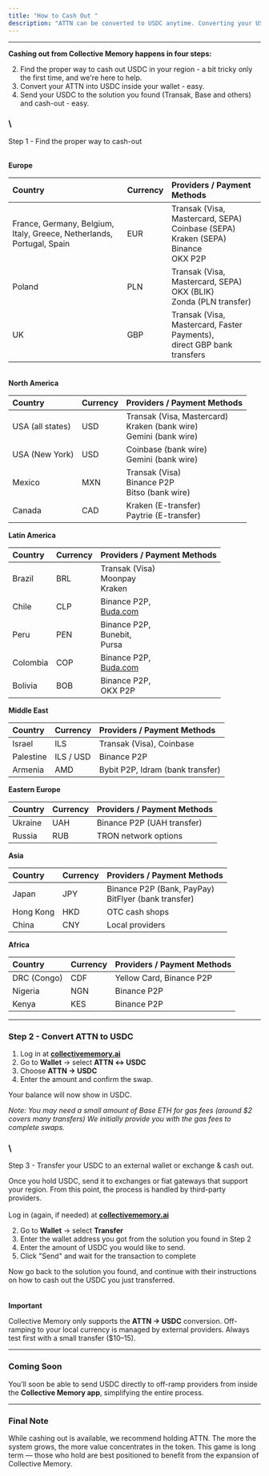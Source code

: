 ```yaml
---
title: "How to Cash Out "
description: "ATTN can be converted to USDC anytime. Converting your USDC to cash in your bank or credit/debit card involves 3rd party providers. In this article we’ll cover all you need to know about the whole process end to end.  Please note: if you have zero crypto experience (“normie”) this might seem complex, but once you’ll do it for the first time - it becomes quick and easy. The main challenge is to pick a solution that suits your region, but that’s a thing with any crypto."
---
```


---

**Cashing out from Collective Memory happens in four steps:**

2. Find the proper way to cash out USDC in your region - a bit tricky only the first time, and we're here to help.
1. Convert your ATTN into USDC inside your wallet - easy.
3. Send your USDC to the solution you found (Transak, Base and others) and cash-out - easy.

### \
Step 1 - Find the proper way to cash-out

\
**Europe**

| **Country**                                                           | **Currency** | **Providers / Payment Methods**                                                                 |
| :-------------------------------------------------------------------- | :----------- | :---------------------------------------------------------------------------------------------- |
| France, Germany, Belgium, Italy, Greece, Netherlands, Portugal, Spain | EUR          | Transak (Visa, Mastercard, SEPA) Coinbase (SEPA) <br />Kraken (SEPA) <br />Binance<br />OKX P2P |
| Poland                                                                | PLN          | Transak (Visa, Mastercard, SEPA) <br />OKX (BLIK) <br />Zonda (PLN transfer)                    |
| UK                                                                    | GBP          | Transak (Visa, Mastercard, Faster Payments), <br />direct GBP bank transfers                    |

\
**North America**

| **Country**      | **Currency** | **Providers / Payment Methods**                                              |
| :--------------- | :----------- | :--------------------------------------------------------------------------- |
| USA (all states) | USD          | Transak (Visa, Mastercard) <br />Kraken (bank wire) <br />Gemini (bank wire) |
| USA (New York)   | USD          | Coinbase (bank wire) <br />Gemini (bank wire)                                |
| Mexico           | MXN          | Transak (Visa) <br />Binance P2P <br />Bitso (bank wire)                     |
| Canada           | CAD          | Kraken (E-transfer) <br />Paytrie (E-transfer)                               |

**Latin America**

| **Country** | **Currency** | **Providers / Payment Methods**                |
| :---------- | :----------- | :--------------------------------------------- |
| Brazil      | BRL          | Transak (Visa) <br />Moonpay <br />Kraken      |
| Chile       | CLP          | Binance P2P, <br />[Buda.com](http://Buda.com) |
| Peru        | PEN          | Binance P2P, <br />Bunebit, <br />Pursa        |
| Colombia    | COP          | Binance P2P, <br />[Buda.com](http://Buda.com) |
| Bolivia     | BOB          | Binance P2P, <br />OKX P2P                     |

**Middle East**

| **Country** | **Currency** | **Providers / Payment Methods**  |
| :---------- | :----------- | :------------------------------- |
| Israel      | ILS          | Transak (Visa), Coinbase         |
| Palestine   | ILS / USD    | Binance P2P                      |
| Armenia     | AMD          | Bybit P2P, Idram (bank transfer) |

**Eastern Europe**

| **Country** | **Currency** | **Providers / Payment Methods** |
| :---------- | :----------- | :------------------------------ |
| Ukraine     | UAH          | Binance P2P (UAH transfer)      |
| Russia      | RUB          | TRON network options            |

**Asia**

| **Country** | **Currency** | **Providers / Payment Methods**                           |
| :---------- | :----------- | :-------------------------------------------------------- |
| Japan       | JPY          | Binance P2P (Bank, PayPay) <br />BitFlyer (bank transfer) |
| Hong Kong   | HKD          | OTC cash shops                                            |
| China       | CNY          | Local providers                                           |

**Africa**

| **Country** | **Currency** | **Providers / Payment Methods** |
| :---------- | :----------- | :------------------------------ |
| DRC (Congo) | CDF          | Yellow Card, Binance P2P        |
| Nigeria     | NGN          | Binance P2P                     |
| Kenya       | KES          | Binance P2P                     |

---

### Step 2 - Convert ATTN to USDC

1. Log in at [**collectivememory.ai**](http://collectivememory.ai)
2. Go to **Wallet** → select **ATTN ↔ USDC**
3. Choose **ATTN → USDC**
4. Enter the amount and confirm the swap.

Your balance will now show in USDC.

_Note: You may need a small amount of Base ETH for gas fees (around \$2 covers many transfers) We initially provide you with the gas fees to complete swaps._

### \
Step 3 - Transfer your USDC to an external wallet or exchange & cash out.

Once you hold USDC, send it to exchanges or fiat gateways that support your region. From this point, the process is handled by third-party providers.\
\
Log in (again, if needed) at [**collectivememory.ai**](http://collectivememory.ai)

2. Go to **Wallet** → select **Transfer**
3. Enter the wallet address you got from the solution you found in Step 2
4. Enter the amount of USDC you would like to send.
5. Click "Send" and wait for the transaction to complete

Now go back to the solution you found, and continue with their instructions on how to cash out the USDC you just transferred. \
\
\
**Important**

Collective Memory only supports the **ATTN → USDC** conversion. Off-ramping to your local currency is managed by external providers. Always test first with a small transfer (\$10–15).

---

### **Coming Soon**

You’ll soon be able to send USDC directly to off-ramp providers from inside the **Collective Memory app**, simplifying the entire process.

---

### **Final Note**

While cashing out is available, we recommend holding ATTN. The more the system grows, the more value concentrates in the token. This game is long term — those who hold are best positioned to benefit from the expansion of Collective Memory.